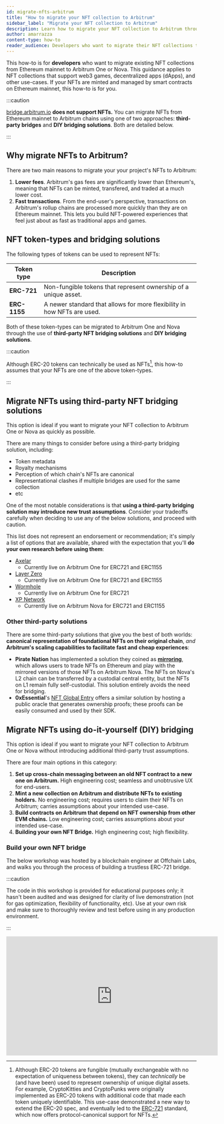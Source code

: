 ```yaml
---
id: migrate-nfts-arbitrum
title: "How to migrate your NFT collection to Arbitrum"
sidebar_label: "Migrate your NFT collection to Arbitrum"
description: Learn how to migrate your NFT collection to Arbitrum through third-party bridges and DIY bridging solutions.
author: amarrazza
content-type: how-to
reader_audience: Developers who want to migrate their NFT collections to Arbitrum
---
```




<PublicPreviewBannerPartial />

This how-to is for **developers** who want to migrate existing NFT collections from Ethereum mainnet to <a data-quicklook-from="arbitrum-one">Arbitrum One</a> or <a data-quicklook-from="arbitrum-nova">Nova</a>. This guidance applies to NFT collections that support web3 games, decentralized apps (dApps), and other use-cases. If your NFTs are minted and managed by smart contracts on Ethereum mainnet, this how-to is for you.

:::caution

[bridge.arbitrum.io](https://bridge.arbitrum.io/) **does not support NFTs.** You can migrate NFTs from Ethereum mainnet to Arbitrum chains using one of two approaches: **third-party bridges** and **DIY bridging solutions**. Both are detailed below.

:::


## Why migrate NFTs to Arbitrum?

There are two main reasons to migrate your your project's NFTs to Arbitrum:

 1. **Lower fees**. Arbitrum's gas fees are significantly lower than Ethereum's, meaning that NFTs can be minted, transfered, and traded at a much lower cost.
 2. **Fast transactions**. From the end-user's perspective, transactions on Arbitrum's rollup chains are processed more quickly than they are on Ethereum mainnet. This lets you build NFT-powered experiences that feel just about as fast as traditional apps and games.

<!-- todo: when shouldn't you? Risks to call out? -->

## NFT token-types and bridging solutions

The following types of tokens can be used to represent NFTs:

| Token type   | Description                                                             |
| ------------ | ----------------------------------------------------------------------- |
| **ERC-721**  | Non-fungible tokens that represent ownership of a unique asset.         |
| **ERC-1155** | A newer standard that allows for more flexibility in how NFTs are used. |

Both of these token-types can be migrated to Arbitrum One and Nova through the use of **third-party NFT bridging solutions** and **DIY bridging solutions**.

:::caution

Although ERC-20 tokens can technically be used as NFTs[^1], this how-to assumes that your NFTs are one of the above token-types.

:::


## Migrate NFTs using third-party NFT bridging solutions
 
This option is ideal if you want to migrate your NFT collection to <a data-quicklook-from="arbitrum-one">Arbitrum One</a> or <a data-quicklook-from="arbitrum-nova">Nova</a> as quickly as possible.

There are many things to consider before using a third-party bridging solution, including:

 - Token metadata
 - Royalty mechanisms
 - Perception of which chain's NFTs are canonical
 - Representational clashes if multiple bridges are used for the same collection
 - etc

One of the most notable considerations is that **using a third-party bridging solution may introduce new trust assumptions**. Consider your tradeoffs carefully when deciding to use any of the below solutions, and proceed with caution.

This list does not represent an endorsement or recommendation; it's simply a list of options that are available, shared with the expectation that you'll **do your own research before using them**:

- [Axelar](https://axelar.network/)
    - Currently live on Arbitrum One for ERC721 and ERC1155
- [Layer Zero](https://layerzero.network/)
    - Currently live on Arbitrum One for ERC721 and ERC1155
- [Wormhole](https://wormhole.com/)
    - Currently live on Arbitrum One for ERC721
- [XP Network](https://xp.network/)
    - Currently live on Arbitrum Nova for ERC721 and ERC1155


### Other third-party solutions

There are some third-party solutions that give you the best of both worlds: **canonical representation of foundational NFTs on their original chain**, *and* **Arbitrum's scaling capabilities to facilitate fast and cheap experiences**:

 - **Pirate Nation** has implemented a solution they coined as **[mirroring](https://piratenation.medium.com/mirroring-trade-on-l1-play-on-l2-3f53068a6a44)**, which allows users to trade NFTs on Ethereum and play with the mirrored versions of those NFTs on Arbitrum Nova. The NFTs on Nova's L2 chain can be transferred by a custodial central entity, but the NFTs on L1 remain fully self-custodial. This solution entirely avoids the need for bridging.
 - **0xEssential**'s [NFT Global Entry](https://docs.0xessential.com/0xessential/guides/nft-global-entry) offers a similar solution by hosting a public oracle that generates ownership proofs; these proofs can be easily consumed and used by their SDK.


## Migrate NFTs using do-it-yourself (DIY) bridging

This option is ideal if you want to migrate your NFT collection to <a data-quicklook-from="arbitrum-one">Arbitrum One</a> or <a data-quicklook-from="arbitrum-nova">Nova</a> without introducing additional third-party trust assumptions. 

There are four main options in this category:

1. **Set up cross-chain messaging between an old NFT contract to a new one on Arbitrum.** High engineering cost; seamless and unobtrusive UX for end-users.
2. **Mint a new collection on Arbitrum and distribute NFTs to existing holders.** No engineering cost; requires users to claim their NFTs on Arbitrum; carries assumptions about your intended use-case.
3. **Build contracts on Arbitrum that depend on NFT ownership from other EVM chains.** Low engineering cost; carries assumptions about your intended use-case.
4. **Building your own NFT Bridge.** High engineering cost; high flexibility.

### Build your own NFT bridge

The below workshop was hosted by a blockchain engineer at Offchain Labs, and walks you through the process of building a trustless ERC-721 bridge.

:::caution

The code in this workshop is provided for educational purposes only; it hasn't been audited and was designed for clarity of live demonstration (not for gas optimization, flexibility of functionality, etc). Use at your own risk and make sure to thoroughly review and test before using in any production environment.

:::

<iframe width="560" height="315" src="https://www.youtube.com/embed/7fyyaPuPtW0" title="YouTube video player" frameborder="0" allow="accelerometer; autoplay; clipboard-write; encrypted-media; gyroscope; picture-in-picture; web-share" allowfullscreen></iframe>


[^1]: Although ERC-20 tokens are fungible (mutually exchangeable with no expectation of uniqueness between tokens), they can *technically* be (and have been) used to represent ownership of unique digital assets. For example, CryptoKitties and CryptoPunks were originally implemented as ERC-20 tokens with additional code that made each token uniquely identifiable. This use-case demonstrated a new way to extend the ERC-20 spec, and eventually led to the [ERC-721](https://ethereum.org/en/developers/docs/standards/tokens/erc-721/) standard, which now offers protocol-canonical support for NFTs.